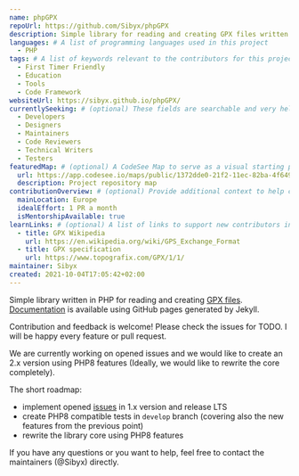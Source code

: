 ```yaml
---
name: phpGPX
repoUrl: https://github.com/Sibyx/phpGPX
description: Simple library for reading and creating GPX files written in PHP.
languages: # A list of programming languages used in this project
  - PHP
tags: # A list of keywords relevant to the contributors for this project
  - First Timer Friendly
  - Education
  - Tools
  - Code Framework
websiteUrl: https://sibyx.github.io/phpGPX/
currentlySeeking: # (optional) These fields are searchable and very helpful for contributors to match well with your project
  - Developers
  - Designers
  - Maintainers
  - Code Reviewers
  - Technical Writers
  - Testers
featuredMap: # (optional) A CodeSee Map to serve as a visual starting point for contributors
  url: https://app.codesee.io/maps/public/1372dde0-21f2-11ec-82ba-4f649219975d
  description: Project repository map
contributionOverview: # (optional) Provide additional context to help contributors match well with your project
  mainLocation: Europe
  idealEffort: 1 PR a month
  isMentorshipAvailable: true
learnLinks: # (optional) A list of links to support new contributors in learning about your project and tech stack and culture / community
  - title: GPX Wikipedia
    url: https://en.wikipedia.org/wiki/GPS_Exchange_Format
  - title: GPX specification
    url: https://www.topografix.com/GPX/1/1/
maintainer: Sibyx
created: 2021-10-04T17:05:42+02:00
---
```


<!-- Divide your content into sections using our handy shortcodes. Each section is optional -->

<Overview>

Simple library written in PHP for reading and creating [GPX files](https://en.wikipedia.org/wiki/GPS_Exchange_Format).
[Documentation](https://sibyx.github.io/phpGPX/) is available using GitHub pages generated by Jekyll.

</Overview>

<Contributing>

Contribution and feedback is welcome! Please check the issues for TODO. I will be happy every feature or pull request.

We are currently working on opened issues and we would like to create an 2.x version using PHP8 features (Ideally, we
would like to rewrite the core completely).

The short roadmap:

- implement opened [issues](https://github.com/Sibyx/phpGPX/issues) in 1.x version and release LTS
- create PHP8 compatible tests in `develop` branch (covering also the new features from the previous point)
- rewrite the library core using PHP8 features

If you have any questions or you want to help, feel free to contact the maintainers (@Sibyx) directly.

</Contributing>
